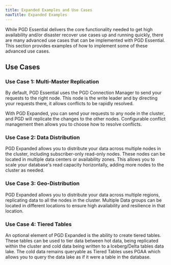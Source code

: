 ```yaml
---
title: Expanded Examples and Use Cases
navTitle: Expanded Examples
---
```


While PGD Essential delivers the core functionality needed to get high availability and/or disaster recover use cases up and running quickly, there are many advanced use cases that can be implemented with PGD Essential. This section provides examples of how to implement some of these advanced use cases.

## Use Cases

### Use Case 1: Multi-Master Replication

By default, PGD Essential uses the PGD Connection Manager to send your requests to the right node. This node is the write leader and by directing your requests there, it allows conflicts to be rapidly resolved.

With PGD Expanded, you can send your requests to any node in the cluster, and PGD will replicate the changes to the other nodes. Configurable conflict management then allows you to choose how to resolve conflicts. 

### Use Case 2: Data Distribution

PGD Expanded allows you to distribute your data across multiple nodes in the cluster, including subscriber-only read-only nodes. These nodes can be located in multiple data centers or availability zones. This allows you to scale your database's read capacity horizontally, adding more nodes to the cluster as needed.

### Use Case 3: Geo-Distribution

PGD Expanded allows you to distribute your data across multiple regions, replicating data to all the nodes in the cluster. Multiple Data groups can be located in different locations to ensure high availability and resilience in that location.

### Use Case 4: Tiered Tables

An optional element of PGD Expanded is the ability to create tiered tables. These tables can be used to tier data between hot data, being replicated within the cluster and cold data being written to a Iceberg/Delta tables data lake. The cold data remains queryable as Tiered Tables uses PGAA which allows you to query the data lake as if it were a table in the database.

